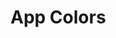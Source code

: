 
<Meta title="App/Colors" />

# App Colors

<ColorPalette>
  <ColorItem
    title="theme.color.greyscale"
    subtitle="Some of the greys"
    colors={{ White: '#FFFFFF', Alabaster: '#F8F8F8', Concrete: '#F3F3F3' }}
  />
  <ColorItem
    title="theme.color.primary"
    subtitle="Coral"
    colors={{ WildWatermelon: '#FF4785' }}
  />
  <ColorItem
    title="theme.color.secondary"
    subtitle="Ocean"
    colors={{ DodgerBlue: '#1EA7FD' }}
  />
  <ColorItem
    title="theme.color.positive"
    subtitle="Green"
    colors={{
      Dash: 'rgba(102,191,60,1)',
      Dash80: 'rgba(102,191,60,.8)',
      Dash60: 'rgba(102,191,60,.6)',
      Dash30: 'rgba(102,191,60,.3)',
    }}
  />
</ColorPalette>

